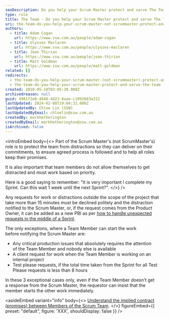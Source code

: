 ```yaml
---
seoDescription: Do you help your Scrum Master protect and serve The Team by ensuring team members prioritize tasks, avoid distractions, and keep commitments while working together to deliver on their Sprint goals.
type: rule
title: The Team - Do you help your Scrum Master protect and serve The Team?
uri: the-team-do-you-help-your-scrum-master-not-scrummaster-protect-and-serve-the-team
authors:
  - title: Adam Cogan
    url: https://www.ssw.com.au/people/adam-cogan
  - title: Ulysses Maclaren
    url: https://www.ssw.com.au/people/ulysses-maclaren
  - title: Jean Thirion
    url: https://www.ssw.com.au/people/jean-thirion
  - title: Matt Goldman
    url: https://www.ssw.com.au/people/matt-goldman
related: []
redirects:
  - the-team-do-you-help-your-scrum-master-(not-scrummaster)-protect-and-serve-the-team
  - the-team-do-you-help-your-scrum-master-protect-and-serve-the-team
created: 2010-05-18T03:05:39.000Z
archivedreason: null
guid: 4981f2e8-4846-4d23-8aae-c1992683a312
lastUpdated: 2024-02-08T19:04:32.000Z
lastUpdatedBy: Chloe Lin [SSW]
lastUpdatedByEmail: chloelin@ssw.com.au
createdBy: markhetherington
createdByEmail: markhetherington@ssw.com.au
isArchived: false
---
```


<introEmbed
  body={<>
Part of the Scrum Master's (not ScrumMaster's) role is to protect the team from distractions so they can deliver on their commitments, to ensure agreed process is followed and to help all roles keep their promises.

It is also important that team members do not allow themselves to get distracted and must work based on priority.

Here is a good saying to remember: "It is very important I complete my Sprint. Can this wait 1 week until the next Sprint?".
  </>}
/>
<youtubeEmbed url="https://www.youtube.com/embed/QbPkcfzi2HI?rel=0" description="Video: What is a Scrum Master?" />

Any requests for work or distractions outside the scope of the project that take more than 15 minutes must be declined politely and the distraction notified to the Scrum Master, or, if the request comes from the Product Owner, it can be added as a new PBI as per [how to handle unexpected requests in the middle of a Sprint](/are-you-flexible-with-the-order-you-do-the-work-i-e-cancelling-a-sprint).

The only exceptions, where a Team Member can start the work before notifying the Scrum Master are:

- Any critical production issues that absolutely requires the attention of the Team Member and nobody else is available
- A client request for work when the Team Member is working on an internal project
- Test please requests, if the total time taken from the Sprint for all Test Please requests is less than 8 hours

In these 3 exceptional cases only, even if the Team Member doesn't get a response from the Scrum Master, the requestor can insist that the member starts the other work immediately.

<asideEmbed
  variant="info"
  body={<>
    [Understand the implied contract (promises) between Members of the Scrum Team](/reports-do-you-understand-the-implied-contract-promises-between-members-of-the-scrum-team).
  </>}
  figureEmbed={{
    preset: "default",
    figure: 'XXX',
    shouldDisplay: false
  }}
/>

<youtubeEmbed url="https://www.youtube.com/embed/oFjbJP2KiFQ" description="Video: Richard Hundhausen’s advice to Scrum Masters" />
